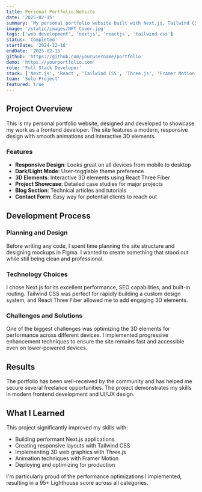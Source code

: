 ```yaml
---
title: Personal Portfolio Website
date: '2025-02-15'
summary: 'My personal portfolio website built with Next.js, Tailwind CSS, and React Three Fiber'
image: '/static/images/NFT_Cover.jpg'
tags: ['web development', 'nextjs', 'reactjs', 'tailwind css']
status: 'Completed'
startDate: '2024-12-10'
endDate: '2025-02-15'
github: 'https://github.com/yourusername/portfolio'
demo: 'https://yourportfolio.com'
role: 'Full Stack Developer'
stack: ['Next.js', 'React', 'Tailwind CSS', 'Three.js', 'Framer Motion']
team: 'Solo Project'
featured: true
---
```


## Project Overview

This is my personal portfolio website, designed and developed to showcase my work as a frontend developer. The site features a modern, responsive design with smooth animations and interactive 3D elements.

### Features

- **Responsive Design**: Looks great on all devices from mobile to desktop
- **Dark/Light Mode**: User-togglable theme preference
- **3D Elements**: Interactive 3D elements using React Three Fiber
- **Project Showcase**: Detailed case studies for major projects
- **Blog Section**: Technical articles and tutorials
- **Contact Form**: Easy way for potential clients to reach out

## Development Process

### Planning and Design

Before writing any code, I spent time planning the site structure and designing mockups in Figma. I wanted to create something that stood out while still being clean and professional.

### Technology Choices

I chose Next.js for its excellent performance, SEO capabilities, and built-in routing. Tailwind CSS was perfect for rapidly building a custom design system, and React Three Fiber allowed me to add engaging 3D elements.

### Challenges and Solutions

One of the biggest challenges was optimizing the 3D elements for performance across different devices. I implemented progressive enhancement techniques to ensure the site remains fast and accessible even on lower-powered devices.

## Results

The portfolio has been well-received by the community and has helped me secure several freelance opportunities. The project demonstrates my skills in modern frontend development and UI/UX design.

## What I Learned

This project significantly improved my skills with:

- Building performant Next.js applications
- Creating responsive layouts with Tailwind CSS
- Implementing 3D web graphics with Three.js
- Animation techniques with Framer Motion
- Deploying and optimizing for production

I'm particularly proud of the performance optimizations I implemented, resulting in a 95+ Lighthouse score across all categories.